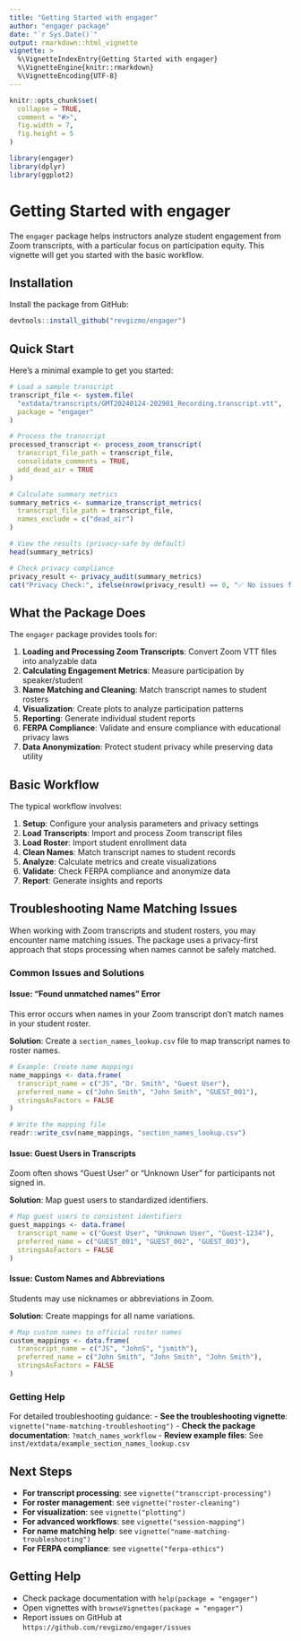 ```yaml
---
title: "Getting Started with engager"
author: "engager package"
date: "`r Sys.Date()`"
output: rmarkdown::html_vignette
vignette: >
  %\VignetteIndexEntry{Getting Started with engager}
  %\VignetteEngine{knitr::rmarkdown}
  %\VignetteEncoding{UTF-8}
---
```


```r
knitr::opts_chunk$set(
  collapse = TRUE,
  comment = "#>",
  fig.width = 7,
  fig.height = 5
)
```

```r
library(engager)
library(dplyr)
library(ggplot2)
```

# Getting Started with engager

The `engager` package helps instructors analyze student engagement from Zoom transcripts, with a particular focus on participation equity. This vignette will get you started with the basic workflow.

## Installation

Install the package from GitHub:

```r
devtools::install_github("revgizmo/engager")
```

## Quick Start

Here's a minimal example to get you started:

```r
# Load a sample transcript
transcript_file <- system.file(
  "extdata/transcripts/GMT20240124-202901_Recording.transcript.vtt",
  package = "engager"
)

# Process the transcript
processed_transcript <- process_zoom_transcript(
  transcript_file_path = transcript_file,
  consolidate_comments = TRUE,
  add_dead_air = TRUE
)

# Calculate summary metrics
summary_metrics <- summarize_transcript_metrics(
  transcript_file_path = transcript_file,
  names_exclude = c("dead_air")
)

# View the results (privacy-safe by default)
head(summary_metrics)

# Check privacy compliance
privacy_result <- privacy_audit(summary_metrics)
cat("Privacy Check:", ifelse(nrow(privacy_result) == 0, "✅ No issues found", "⚠️  Issues found"), "\n")
```

## What the Package Does

The `engager` package provides tools for:

1. **Loading and Processing Zoom Transcripts**: Convert Zoom VTT files into analyzable data
2. **Calculating Engagement Metrics**: Measure participation by speaker/student
3. **Name Matching and Cleaning**: Match transcript names to student rosters
4. **Visualization**: Create plots to analyze participation patterns
5. **Reporting**: Generate individual student reports
6. **FERPA Compliance**: Validate and ensure compliance with educational privacy laws
7. **Data Anonymization**: Protect student privacy while preserving data utility

## Basic Workflow

The typical workflow involves:

1. **Setup**: Configure your analysis parameters and privacy settings
2. **Load Transcripts**: Import and process Zoom transcript files
3. **Load Roster**: Import student enrollment data
4. **Clean Names**: Match transcript names to student records
5. **Analyze**: Calculate metrics and create visualizations
6. **Validate**: Check FERPA compliance and anonymize data
7. **Report**: Generate insights and reports

## Troubleshooting Name Matching Issues

When working with Zoom transcripts and student rosters, you may encounter name matching issues. The package uses a privacy-first approach that stops processing when names cannot be safely matched.

### Common Issues and Solutions

#### Issue: "Found unmatched names" Error

This error occurs when names in your Zoom transcript don't match names in your student roster.

**Solution**: Create a `section_names_lookup.csv` file to map transcript names to roster names.

```r
# Example: Create name mappings
name_mappings <- data.frame(
  transcript_name = c("JS", "Dr. Smith", "Guest User"),
  preferred_name = c("John Smith", "John Smith", "GUEST_001"),
  stringsAsFactors = FALSE
)

# Write the mapping file
readr::write_csv(name_mappings, "section_names_lookup.csv")
```

#### Issue: Guest Users in Transcripts

Zoom often shows "Guest User" or "Unknown User" for participants not signed in.

**Solution**: Map guest users to standardized identifiers.

```r
# Map guest users to consistent identifiers
guest_mappings <- data.frame(
  transcript_name = c("Guest User", "Unknown User", "Guest-1234"),
  preferred_name = c("GUEST_001", "GUEST_002", "GUEST_003"),
  stringsAsFactors = FALSE
)
```

#### Issue: Custom Names and Abbreviations

Students may use nicknames or abbreviations in Zoom.

**Solution**: Create mappings for all name variations.

```r
# Map custom names to official roster names
custom_mappings <- data.frame(
  transcript_name = c("JS", "JohnS", "jsmith"),
  preferred_name = c("John Smith", "John Smith", "John Smith"),
  stringsAsFactors = FALSE
)
```

### Getting Help

For detailed troubleshooting guidance:
- **See the troubleshooting vignette**: `vignette("name-matching-troubleshooting")`
- **Check the package documentation**: `?match_names_workflow`
- **Review example files**: See `inst/extdata/example_section_names_lookup.csv`

## Next Steps

- **For transcript processing**: see `vignette("transcript-processing")`
- **For roster management**: see `vignette("roster-cleaning")`  
- **For visualization**: see `vignette("plotting")`
- **For advanced workflows**: see `vignette("session-mapping")`
- **For name matching help**: see `vignette("name-matching-troubleshooting")`
- **For FERPA compliance**: see `vignette("ferpa-ethics")`

## Getting Help

- Check package documentation with `help(package = "engager")`
- Open vignettes with `browseVignettes(package = "engager")`
- Report issues on GitHub at `https://github.com/revgizmo/engager/issues`
